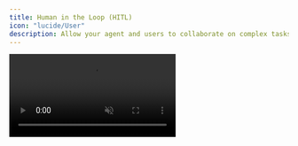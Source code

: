 ```yaml
---
title: Human in the Loop (HITL)
icon: "lucide/User"
description: Allow your agent and users to collaborate on complex tasks.
---
```


<video src="/images/coagents/human-in-the-loop-example.mp4" className="rounded-lg shadow-xl" loop playsInline controls autoPlay muted />

{/* TODO-DOCS-CREWAI-FLOWS: Add Travel App Example */}
{/* <Callout>
  This video shows an example of our [AI Travel App](/coagents/tutorials/ai-travel-app) using HITL to get user feedback.
</Callout> */}

## What is Human-in-the-Loop (HITL)?

Human-in-the-loop (HITL) allows agents to request human input or approval during execution, making AI systems more reliable and trustworthy. This pattern is essential when building AI applications that need to handle complex decisions or actions that require human judgment.

<Frame className="my-0">
    <img src="/images/coagents/coagents-hitl-infographic.png" alt="Agentic Copilot Human in the Loop" className="mt-4 mb-0 shadow-md" />
</Frame>

## When should I use this?

HITL combines the efficiency of AI with human judgment, creating a system that's both powerful and reliable. The key advantages include:

- **Quality Control**: Human oversight at critical decision points
- **Edge Cases**: Graceful handling of low-confidence situations
- **Expert Input**: Leverage human expertise when needed
- **Reliability**: More robust system for real-world use

## How can I use this?

Read more about the approach to HITL in CrewAI Flows.

<CTACards
  columns={1}
  cards={[
    {
      icon: Share2,
      title: "Flow-based",
      description: "Utilize CrewAI Flows to create Human-in-the-Loop workflows.",
      href: "/crewai-flows/human-in-the-loop/flow"
    }
  ]}
/>
